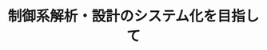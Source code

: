 ﻿---
title: "制御系解析・設計のシステム化を目指して"
category: "工学院"
vol: "13"
interviewee: "古田 勝久 "
url: ""
tags: []
pdf: "13-7.pdf"
career: ""
preface: "今回、我々は制御工工学院科の古田を訪れた。「制御工工学院」とは、「ある環境の中におけるシステムに対して目的に合うように所定の操作を加えるにはどうしたらうまくいくかを研究する分野」である。現在、この分野において古田は「制御系解析及び設計のシステム化」をメインテーマに研究をすすめている。"
---
